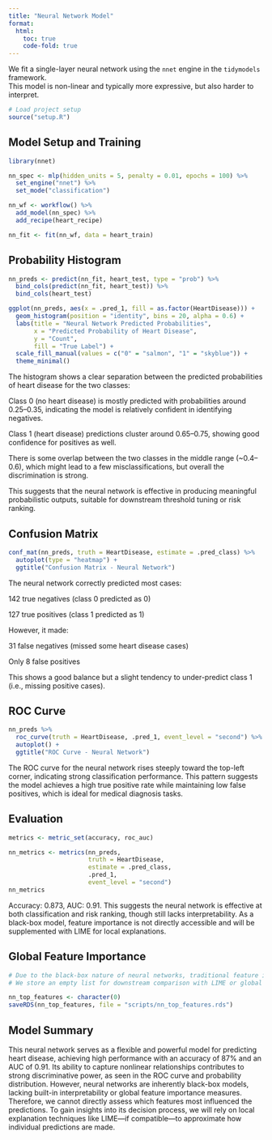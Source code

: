 ```yaml
---
title: "Neural Network Model"
format:
  html:
    toc: true
    code-fold: true
---
```



We fit a single-layer neural network using the `nnet` engine in the `tidymodels` framework.  
This model is non-linear and typically more expressive, but also harder to interpret.

```r
# Load project setup
source("setup.R")
```

## Model Setup and Training

```r
library(nnet)

nn_spec <- mlp(hidden_units = 5, penalty = 0.01, epochs = 100) %>%
  set_engine("nnet") %>%
  set_mode("classification")

nn_wf <- workflow() %>%
  add_model(nn_spec) %>%
  add_recipe(heart_recipe)

nn_fit <- fit(nn_wf, data = heart_train)
```

## Probability Histogram

```r
nn_preds <- predict(nn_fit, heart_test, type = "prob") %>%
  bind_cols(predict(nn_fit, heart_test)) %>%
  bind_cols(heart_test)

ggplot(nn_preds, aes(x = .pred_1, fill = as.factor(HeartDisease))) +
  geom_histogram(position = "identity", bins = 20, alpha = 0.6) +
  labs(title = "Neural Network Predicted Probabilities",
       x = "Predicted Probability of Heart Disease",
       y = "Count",
       fill = "True Label") +
  scale_fill_manual(values = c("0" = "salmon", "1" = "skyblue")) +
  theme_minimal()

```

The histogram shows a clear separation between the predicted probabilities of heart disease for the two classes:

Class 0 (no heart disease) is mostly predicted with probabilities around 0.25–0.35, indicating the model is relatively confident in identifying negatives.

Class 1 (heart disease) predictions cluster around 0.65–0.75, showing good confidence for positives as well.

There is some overlap between the two classes in the middle range (~0.4–0.6), which might lead to a few misclassifications, but overall the discrimination is strong.

This suggests that the neural network is effective in producing meaningful probabilistic outputs, suitable for downstream threshold tuning or risk ranking.

## Confusion Matrix 

```r
conf_mat(nn_preds, truth = HeartDisease, estimate = .pred_class) %>%
  autoplot(type = "heatmap") +
  ggtitle("Confusion Matrix - Neural Network")

```

The neural network correctly predicted most cases:

142 true negatives (class 0 predicted as 0)

127 true positives (class 1 predicted as 1)

However, it made:

31 false negatives (missed some heart disease cases)

Only 8 false positives

This shows a good balance but a slight tendency to under-predict class 1 (i.e., missing positive cases).

## ROC Curve

```r
nn_preds %>%
  roc_curve(truth = HeartDisease, .pred_1, event_level = "second") %>%
  autoplot() +
  ggtitle("ROC Curve - Neural Network")

```

The ROC curve for the neural network rises steeply toward the top-left corner, indicating strong classification performance.
This pattern suggests the model achieves a high true positive rate while maintaining low false positives, which is ideal for medical diagnosis tasks.

## Evaluation

```r
metrics <- metric_set(accuracy, roc_auc)

nn_metrics <- metrics(nn_preds, 
                      truth = HeartDisease, 
                      estimate = .pred_class, 
                      .pred_1,
                      event_level = "second")
nn_metrics

```

Accuracy: 0.873, AUC: 0.91. This suggests the neural network is effective at both classification and risk ranking, though still lacks interpretability. As a black-box model, feature importance is not directly accessible and will be supplemented with LIME for local explanations.


## Global Feature Importance

```r
# Due to the black-box nature of neural networks, traditional feature importance is not available.
# We store an empty list for downstream comparison with LIME or global interpretability methods.

nn_top_features <- character(0)
saveRDS(nn_top_features, file = "scripts/nn_top_features.rds")
```


## Model Summary

This neural network serves as a flexible and powerful model for predicting heart disease, achieving high performance with an accuracy of 87% and an AUC of 0.91.
Its ability to capture nonlinear relationships contributes to strong discriminative power, as seen in the ROC curve and probability distribution.
However, neural networks are inherently black-box models, lacking built-in interpretability or global feature importance measures.
Therefore, we cannot directly assess which features most influenced the predictions.
To gain insights into its decision process, we will rely on local explanation techniques like LIME—if compatible—to approximate how individual predictions are made.

